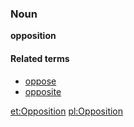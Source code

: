 ===Noun===
'''opposition'''

====Related terms====
*[[oppose]]
*[[opposite]]

[[et:Opposition]]
[[pl:Opposition]]